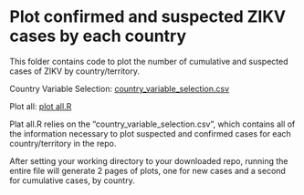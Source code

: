 # Plot confirmed and suspected ZIKV cases by each country

This folder contains code to plot the number of cumulative and suspected cases of ZIKV by country/territory.

Country Variable Selection\: [country_variable_selection.csv](country_variable_selection.csv)

Plot all\: [plot all.R](plot all.R)

Plat all.R relies on the "country_variable_selection.csv", which contains all of the information necessary to plot suspected and confirmed cases for each country/territory in the repo.

After setting your working directory to your downloaded repo, running the entire file will generate 2 pages of plots, one for new cases and a second for cumulative cases, by country. 

